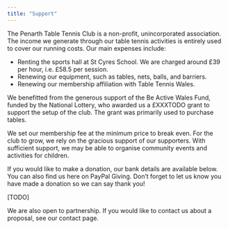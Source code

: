 ```yaml
---
title: "Support"
---
```


The Penarth Table Tennis Club is a non-profit, unincorporated association. The income we generate through our table tennis activities is entirely used to cover our running costs. Our main expenses include:

-	Renting the sports hall at St Cyres School. We are charged around £39 per hour, i.e. £58.5 per session.
-	Renewing our equipment, such as tables, nets, balls, and barriers.
-	Renewing our membership affiliation with Table Tennis Wales.

We benefitted from the generous support of the Be Active Wales Fund, funded by the National Lottery, who awarded us a £XXXTODO grant to support the setup of the club. The grant was primarily used to purchase tables.

We set our membership fee at the minimum price to break even. For the club to grow, we rely on the gracious support of our supporters. With sufficient support, we may be able to organise community events and activities for children.

If you would like to make a donation, our bank details are available below. You can also find us here on PayPal Giving. Don’t forget to let us know you have made a donation so we can say thank you!

[TODO]

We are also open to partnership. If you would like to contact us about a proposal, see our contact page.

